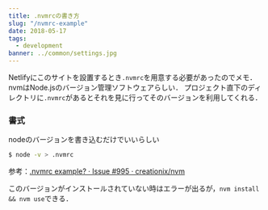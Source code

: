```yaml
---
title: .nvmrcの書き方
slug: "/nvmrc-example"
date: 2018-05-17
tags:
  - development
banner: ../common/settings.jpg
---
```


Netlifyにこのサイトを設置するとき`.nvmrc`を用意する必要があったのでメモ．
nvmはNode.jsのバージョン管理ソフトウェアらしい．
プロジェクト直下のディレクトリに`.nvmrc`があるとそれを見に行ってそのバージョンを利用してくれる．

### 書式
nodeのバージョンを書き込むだけでいいらしい

```bash
$ node -v > .nvmrc
```

参考：[.nvmrc example? · Issue #995 · creationix/nvm](https://github.com/creationix/nvm/issues/995)

このバージョンがインストールされていない時はエラーが出るが，`nvm install && nvm use`できる．
